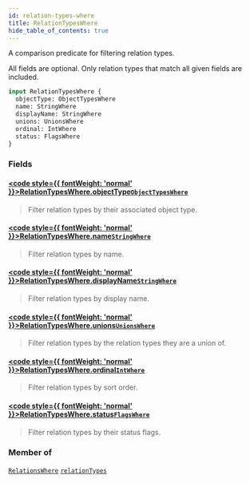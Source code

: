 ```yaml
---
id: relation-types-where
title: RelationTypesWhere
hide_table_of_contents: true
---
```








A comparison predicate for filtering relation types.

All fields are optional. Only relation types that match all given fields are included.

```graphql
input RelationTypesWhere {
  objectType: ObjectTypesWhere
  name: StringWhere
  displayName: StringWhere
  unions: UnionsWhere
  ordinal: IntWhere
  status: FlagsWhere
}
```


### Fields

#### [<code style={{ fontWeight: 'normal' }}>RelationTypesWhere.<b>objectType</b></code>](#)<Bullet />[`ObjectTypesWhere`](/docs/directory-api-reference/schema/object-types/inputs/object-types-where) <Badge class="secondary" text="input"/> <Badge class="secondary" text="object-types"/>
> Filter relation types by their associated object type.
> 

#### [<code style={{ fontWeight: 'normal' }}>RelationTypesWhere.<b>name</b></code>](#)<Bullet />[`StringWhere`](/docs/directory-api-reference/schema/common/inputs/string-where) <Badge class="secondary" text="input"/> <Badge class="secondary" text="common"/>
> Filter relation types by name.
> 

#### [<code style={{ fontWeight: 'normal' }}>RelationTypesWhere.<b>displayName</b></code>](#)<Bullet />[`StringWhere`](/docs/directory-api-reference/schema/common/inputs/string-where) <Badge class="secondary" text="input"/> <Badge class="secondary" text="common"/>
> Filter relation types by display name.
> 

#### [<code style={{ fontWeight: 'normal' }}>RelationTypesWhere.<b>unions</b></code>](#)<Bullet />[`UnionsWhere`](/docs/directory-api-reference/schema/relation-types/inputs/unions-where) <Badge class="secondary" text="input"/> <Badge class="secondary" text="relation-types"/>
> Filter relation types by the relation types they are a union of.
> 

#### [<code style={{ fontWeight: 'normal' }}>RelationTypesWhere.<b>ordinal</b></code>](#)<Bullet />[`IntWhere`](/docs/directory-api-reference/schema/common/inputs/int-where) <Badge class="secondary" text="input"/> <Badge class="secondary" text="common"/>
> Filter relation types by sort order.
> 

#### [<code style={{ fontWeight: 'normal' }}>RelationTypesWhere.<b>status</b></code>](#)<Bullet />[`FlagsWhere`](/docs/directory-api-reference/schema/common/inputs/flags-where) <Badge class="secondary" text="input"/> <Badge class="secondary" text="common"/>
> Filter relation types by their status flags.
> 



### Member of

[`RelationsWhere`](/docs/directory-api-reference/schema/relations/inputs/relations-where)  <Badge class="secondary" text="input"/><Bullet />[`relationTypes`](/docs/directory-api-reference/schema/relation-types/queries/relation-types)  <Badge class="secondary" text="query"/>



